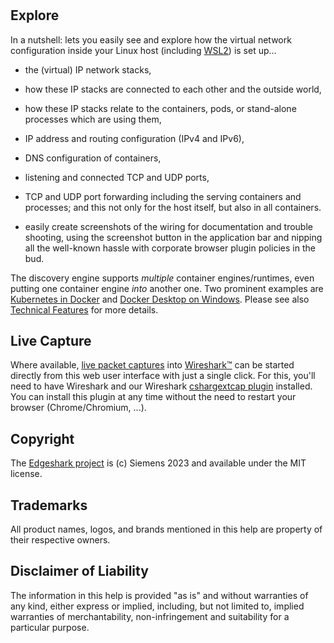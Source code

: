 
# <Brand/>

## Explore

In a nutshell: **<Brand/>** lets you easily see and explore how the virtual
network configuration inside your Linux host (including
[WSL2](https://en.wikipedia.org/wiki/Windows_Subsystem_for_Linux)) is set up...

<p />

- the (virtual) IP network stacks,

- how these IP stacks are connected to each other and the outside world,

- how these IP stacks relate to the containers, pods, or stand-alone processes
  which are using them,

- IP address and routing configuration (IPv4 and IPv6),

- DNS configuration of containers,

- listening and connected TCP and UDP ports,

- TCP and UDP port forwarding including the serving containers and processes;
  and this not only for the host itself, but also in all containers.

- easily create screenshots of the wiring for documentation and trouble
  shooting, using the screenshot <ScreenshotIcon className="icon"/> button in
  the application bar and nipping all the well-known hassle with corporate
  browser plugin policies in the bud.

<p />

The discovery engine supports _multiple_ container engines/runtimes, even
putting one container engine _into_ another one. Two prominent examples are
[Kubernetes in Docker](https://github.com/kubernetes-sigs/kind) and [Docker
Desktop on Windows](https://docs.docker.com/desktop/install/windows-install/).
Please see also [Technical Features](tech) for more details.

## Live Capture

Where available, [live packet captures](capture) into
[Wireshark™](https://wireshark.org) can be started directly from this web user
interface with just a single click. For this, you'll need to have Wireshark and
our Wireshark [cshargextcap
plugin](https://github.com/siemens/cshargextcap/releases) installed. You can
install this plugin at any time without the need to restart your browser
(Chrome/Chromium, ...).

## Copyright

The [Edgeshark project](https://github.com/siemens/edgeshark) is (c) Siemens
2023 and available under the MIT license.

## Trademarks

All product names, logos, and brands mentioned in this help are property of
their respective owners.

## Disclaimer of Liability

The information in this help is provided "as is" and without warranties of any
kind, either express or implied, including, but not limited to, implied
warranties of merchantability, non-infringement and suitability for a particular
purpose.
